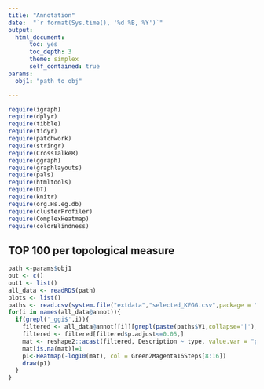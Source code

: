 ```yaml
---
title: "Annotation"
date:  "`r format(Sys.time(), '%d %B, %Y')`"
output:
  html_document:
      toc: yes
      toc_depth: 3
      theme: simplex
      self_contained: true
params:
  obj1: "path to obj"

---
```


```r
require(igraph)
require(dplyr)
require(tibble)
require(tidyr)
require(patchwork)
require(stringr)
require(CrossTalkeR)
require(ggraph)
require(graphlayouts)
require(pals)
require(htmltools)
require(DT)
require(knitr)
require(org.Hs.eg.db)
require(clusterProfiler)
require(ComplexHeatmap)
require(colorBlindness)

```

## TOP 100 per topological measure

```r
path <-params$obj1
out <- c()
out1 <- list()
all_data <- readRDS(path)
plots <- list()
paths <- read.csv(system.file("extdata","selected_KEGG.csv",package = "CrossTalkeR"),header=F)
for(i in names(all_data@annot)){
  if(grepl('_ggi$',i)){
    filtered <- all_data@annot[[i]][grepl(paste(paths$V1,collapse='|'), all_data@annot[[i]]$ID),]
    filtered <- filtered[filtered$p.adjust<=0.05,]
    mat <- reshape2::acast(filtered, Description ~ type, value.var = "p.adjust")
    mat[is.na(mat)]=1
    p1<-Heatmap(-log10(mat), col = Green2Magenta16Steps[8:16])
    draw(p1)
  }
}
```
